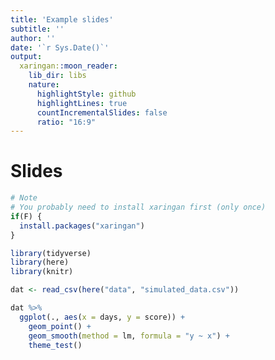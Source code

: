 ```yaml
---
title: 'Example slides'
subtitle: ''
author: ''
date: '`r Sys.Date()`'
output: 
  xaringan::moon_reader:
    lib_dir: libs
    nature:
      highlightStyle: github
      highlightLines: true
      countIncrementalSlides: false
      ratio: "16:9"
---
```


# Slides

```r
# Note
# You probably need to install xaringan first (only once)
if(F) {
  install.packages("xaringan")
}

library(tidyverse)
library(here)
library(knitr)

dat <- read_csv(here("data", "simulated_data.csv"))
```

```r
dat %>% 
  ggplot(., aes(x = days, y = score)) + 
    geom_point() + 
    geom_smooth(method = lm, formula = "y ~ x") + 
    theme_test()
```
